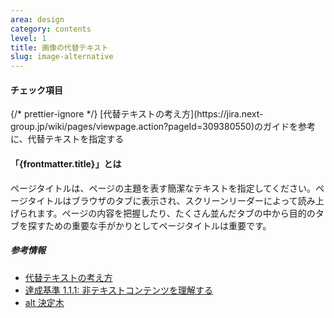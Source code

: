 ```yaml
---
area: design
category: contents
level: 1
title: 画像の代替テキスト
slug: image-alternative
---
```



#### チェック項目

<Checkpoint>
	{/* prettier-ignore */}
	<span slot="title">[代替テキストの考え方](https://jira.next-group.jp/wiki/pages/viewpage.action?pageId=309380550)のガイドを参考に、代替テキストを指定する</span>
</Checkpoint>

#### 「{frontmatter.title}」とは

ページタイトルは、ページの主題を表す簡潔なテキストを指定してください。ページタイトルはブラウザのタブに表示され、スクリーンリーダーによって読み上げられます。ページの内容を把握したり、たくさん並んだタブの中から目的のタブを探すための重要な手がかりとしてページタイトルは重要です。

##### 参考情報

- [代替テキストの考え方](https://jira.next-group.jp/wiki/pages/viewpage.action?pageId=309380550)
- [達成基準 1.1.1: 非テキストコンテンツを理解する](https://waic.jp/docs/WCAG21/Understanding/non-text-content.html)
- [alt 決定木](https://qiita.com/hibikikudo/items/f710933664094632540d)
